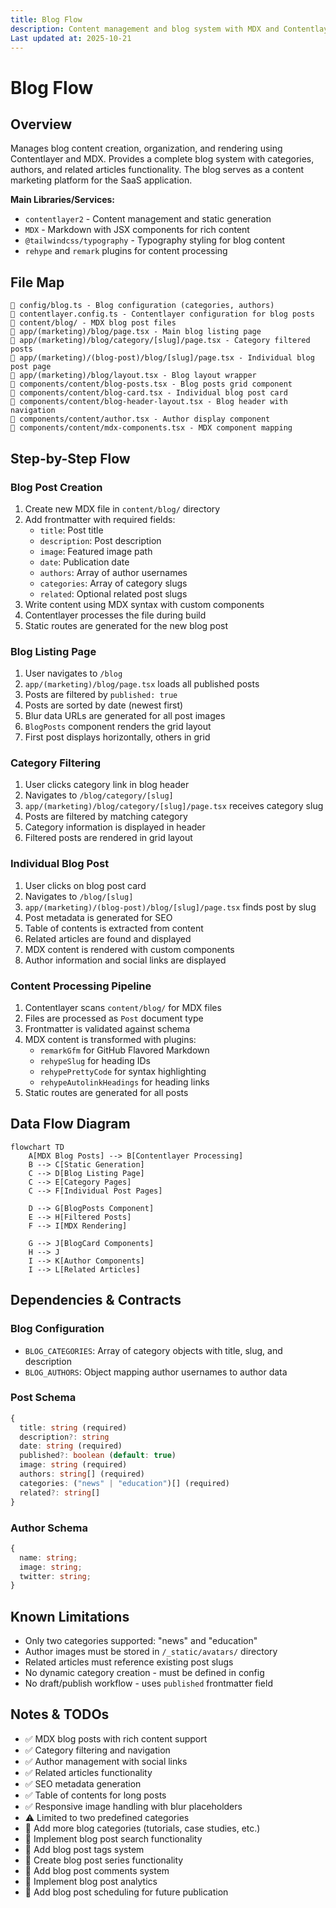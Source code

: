 ```yaml
---
title: Blog Flow
description: Content management and blog system with MDX and Contentlayer
Last updated at: 2025-10-21
---
```


# Blog Flow

## Overview

Manages blog content creation, organization, and rendering using Contentlayer and MDX. Provides a complete blog system with categories, authors, and related articles functionality. The blog serves as a content marketing platform for the SaaS application.

**Main Libraries/Services:**

- `contentlayer2` - Content management and static generation
- `MDX` - Markdown with JSX components for rich content
- `@tailwindcss/typography` - Typography styling for blog content
- `rehype` and `remark` plugins for content processing

## File Map

```
📁 config/blog.ts - Blog configuration (categories, authors)
📁 contentlayer.config.ts - Contentlayer configuration for blog posts
📁 content/blog/ - MDX blog post files
📁 app/(marketing)/blog/page.tsx - Main blog listing page
📁 app/(marketing)/blog/category/[slug]/page.tsx - Category filtered posts
📁 app/(marketing)/(blog-post)/blog/[slug]/page.tsx - Individual blog post page
📁 app/(marketing)/blog/layout.tsx - Blog layout wrapper
📁 components/content/blog-posts.tsx - Blog posts grid component
📁 components/content/blog-card.tsx - Individual blog post card
📁 components/content/blog-header-layout.tsx - Blog header with navigation
📁 components/content/author.tsx - Author display component
📁 components/content/mdx-components.tsx - MDX component mapping
```

## Step-by-Step Flow

### Blog Post Creation

1. Create new MDX file in `content/blog/` directory
2. Add frontmatter with required fields:
   - `title`: Post title
   - `description`: Post description
   - `image`: Featured image path
   - `date`: Publication date
   - `authors`: Array of author usernames
   - `categories`: Array of category slugs
   - `related`: Optional related post slugs
3. Write content using MDX syntax with custom components
4. Contentlayer processes the file during build
5. Static routes are generated for the new blog post

### Blog Listing Page

1. User navigates to `/blog`
2. `app/(marketing)/blog/page.tsx` loads all published posts
3. Posts are filtered by `published: true`
4. Posts are sorted by date (newest first)
5. Blur data URLs are generated for all post images
6. `BlogPosts` component renders the grid layout
7. First post displays horizontally, others in grid

### Category Filtering

1. User clicks category link in blog header
2. Navigates to `/blog/category/[slug]`
3. `app/(marketing)/blog/category/[slug]/page.tsx` receives category slug
4. Posts are filtered by matching category
5. Category information is displayed in header
6. Filtered posts are rendered in grid layout

### Individual Blog Post

1. User clicks on blog post card
2. Navigates to `/blog/[slug]`
3. `app/(marketing)/(blog-post)/blog/[slug]/page.tsx` finds post by slug
4. Post metadata is generated for SEO
5. Table of contents is extracted from content
6. Related articles are found and displayed
7. MDX content is rendered with custom components
8. Author information and social links are displayed

### Content Processing Pipeline

1. Contentlayer scans `content/blog/` for MDX files
2. Files are processed as `Post` document type
3. Frontmatter is validated against schema
4. MDX content is transformed with plugins:
   - `remarkGfm` for GitHub Flavored Markdown
   - `rehypeSlug` for heading IDs
   - `rehypePrettyCode` for syntax highlighting
   - `rehypeAutolinkHeadings` for heading links
5. Static routes are generated for all posts

## Data Flow Diagram

```mermaid
flowchart TD
    A[MDX Blog Posts] --> B[Contentlayer Processing]
    B --> C[Static Generation]
    C --> D[Blog Listing Page]
    C --> E[Category Pages]
    C --> F[Individual Post Pages]

    D --> G[BlogPosts Component]
    E --> H[Filtered Posts]
    F --> I[MDX Rendering]

    G --> J[BlogCard Components]
    H --> J
    I --> K[Author Components]
    I --> L[Related Articles]
```

## Dependencies & Contracts

### Blog Configuration

- `BLOG_CATEGORIES`: Array of category objects with title, slug, and description
- `BLOG_AUTHORS`: Object mapping author usernames to author data

### Post Schema

```typescript
{
  title: string (required)
  description?: string
  date: string (required)
  published?: boolean (default: true)
  image: string (required)
  authors: string[] (required)
  categories: ("news" | "education")[] (required)
  related?: string[]
}
```

### Author Schema

```typescript
{
  name: string;
  image: string;
  twitter: string;
}
```

## Known Limitations

- Only two categories supported: "news" and "education"
- Author images must be stored in `/_static/avatars/` directory
- Related articles must reference existing post slugs
- No dynamic category creation - must be defined in config
- No draft/publish workflow - uses `published` frontmatter field

## Notes & TODOs

- ✅ MDX blog posts with rich content support
- ✅ Category filtering and navigation
- ✅ Author management with social links
- ✅ Related articles functionality
- ✅ SEO metadata generation
- ✅ Table of contents for long posts
- ✅ Responsive image handling with blur placeholders
- ⚠️ Limited to two predefined categories
- 🔄 Add more blog categories (tutorials, case studies, etc.)
- 🔄 Implement blog post search functionality
- 🔄 Add blog post tags system
- 🔄 Create blog post series functionality
- 🔄 Add blog post comments system
- 🔄 Implement blog post analytics
- 🔄 Add blog post scheduling for future publication
